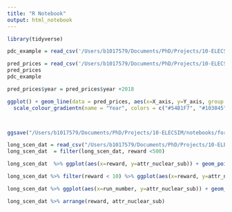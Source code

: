 ```yaml
---
title: "R Notebook"
output: html_notebook
---
```




```r
library(tidyverse)
```

```r
pdc_example = read_csv('/Users/b1017579/Documents/PhD/Projects/10-ELECSIM/notebooks/validation-optimisation/data/price_demand_curve_example.csv')

pred_prices = read_csv('/Users/b1017579/Documents/PhD/Projects/10-ELECSIM/notebooks/validation-optimisation/data/actual_lines.csv')
pred_prices
pdc_example

pred_prices$year = pred_prices$year +2018
```

```r
ggplot() + geom_line(data = pred_prices, aes(x=X_axis, y=Y_axis, group = year, colour = year, show.legend = TRUE), size=0.8) +  
  scale_colour_gradientn(name = "Year", colors = c("#54B1F7", "#103045"))  + geom_point(data=pdc_example, aes(x = segment_demand, y=accepted_price, fill = 'PDC (2018)'), color="orange")+ geom_smooth(data=pdc_example, aes(x = segment_demand, y=accepted_price, fill = 'Simulated Fit (2018)'), method = lm, color="red", se=FALSE, size=2) + scale_fill_manual("", values=c(1, 1), guide=guide_legend(override.aes = list(colour=c("orange", "red")))) + ylab("Accepted Price (£/MWh)") + xlab("Demand (MW)") + scale_x_continuous(labels = scales::comma, limits = c(4030,54069.78)) + theme_classic() +theme(text = element_text(size=18)) + theme(aspect.ratio = 1, plot.margin=grid::unit(c(0,0,0,0), "mm")) 



ggsave("/Users/b1017579/Documents/PhD/Projects/10-ELECSIM/notebooks/forward_scenario/figures/optimal_pdc_prices.pdf", dpi=1000)
```


```r
long_scen_dat = read_csv("/Users/b1017579/Documents/PhD/Projects/10-ELECSIM/run/beis_case_study/data/GA_optimisation_results/GA_results.csv")
long_scen_dat  = filter(long_scen_dat, reward <500)
```

```r
long_scen_dat  %>% ggplot(aes(x=reward, y=attr_nuclear_sub)) + geom_point() + geom_smooth()

```

```r
long_scen_dat %>% filter(reward < 10) %>% ggplot(aes(x=reward, y=attr_nuclear_sub)) + geom_point() + geom_smooth()

```

```r

long_scen_dat %>% ggplot(aes(x=run_number, y=attr_nuclear_sub)) + geom_point(aes(color=reward)) + geom_smooth()

```

```r

long_scen_dat %>% arrange(reward, attr_nuclear_sub)

```
